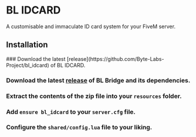 
# BL IDCARD 

A customisable and immaculate ID card system for your FiveM server.

<ResourceLinks repo="https://github.com/Byte-Labs-Project/bl_idcard" />

## Installation

<Steps>
### Download the latest [release](https://github.com/Byte-Labs-Project/bl_idcard) of BL IDCARD.

### Download the latest [release](https://github.com/Byte-Labs-Project/bl_bridge) of BL Bridge and its dependencies.

### Extract the contents of the zip file into your `resources` folder.

### Add `ensure bl_idcard` to your `server.cfg` file.

### Configure the `shared/config.lua` file to your liking.
</Steps>